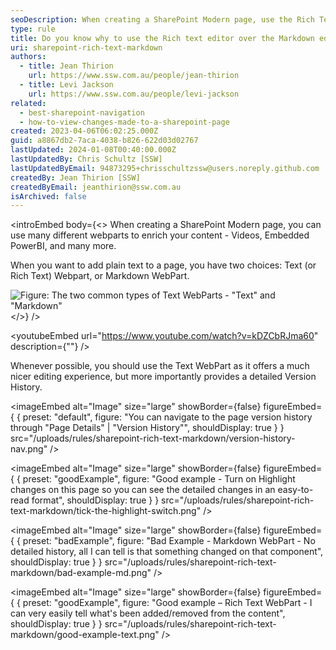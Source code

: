 ```yaml
---
seoDescription: When creating a SharePoint Modern page, use the Rich Text editor over Markdown to ensure a detailed version history and ease of editing.
type: rule
title: Do you know why to use the Rich text editor over the Markdown editor?
uri: sharepoint-rich-text-markdown
authors:
  - title: Jean Thirion
    url: https://www.ssw.com.au/people/jean-thirion
  - title: Levi Jackson
    url: https://www.ssw.com.au/people/levi-jackson
related:
  - best-sharepoint-navigation
  - how-to-view-changes-made-to-a-sharepoint-page
created: 2023-04-06T06:02:25.000Z
guid: a8867db2-7aca-4038-b826-622d03d02767
lastUpdated: 2024-01-08T00:40:00.000Z
lastUpdatedBy: Chris Schultz [SSW]
lastUpdatedByEmail: 94873295+chrisschultzssw@users.noreply.github.com
createdBy: Jean Thirion [SSW]
createdByEmail: jeanthirion@ssw.com.au
isArchived: false
---
```


<introEmbed
  body={<>
When creating a SharePoint Modern page, you can use many different webparts to enrich your content - Videos, Embedded PowerBI, and many more.

When you want to add plain text to a page, you have two choices: Text (or Rich Text) Webpart, or Markdown WebPart.

![Figure: The two common types of Text WebParts - "Text" and "Markdown"](/uploads/rules/sharepoint-rich-text-markdown/md-vs-text-select.png)
  </>}
/>

<youtubeEmbed url="https://www.youtube.com/watch?v=kDZCbRJma60" description={""} />


Whenever possible, you should use the Text WebPart as it offers a much nicer editing experience, but more importantly provides a detailed Version History.


<imageEmbed
  alt="Image"
  size="large"
  showBorder={false}
  figureEmbed={ {
    preset: "default",
    figure: "You can navigate to the page version history through \"Page Details\" | \"Version History\"",
    shouldDisplay: true
  } }
  src="/uploads/rules/sharepoint-rich-text-markdown/version-history-nav.png"
/>


<imageEmbed
  alt="Image"
  size="large"
  showBorder={false}
  figureEmbed={ {
    preset: "goodExample",
    figure: "Good example - Turn on Highlight changes on this page so you can see the detailed changes in an easy-to-read format",
    shouldDisplay: true
  } }
  src="/uploads/rules/sharepoint-rich-text-markdown/tick-the-highlight-switch.png"
/>


<imageEmbed
  alt="Image"
  size="large"
  showBorder={false}
  figureEmbed={ {
    preset: "badExample",
    figure: "Bad Example - Markdown WebPart - No detailed history, all I can tell is that something changed on that component",
    shouldDisplay: true
  } }
  src="/uploads/rules/sharepoint-rich-text-markdown/bad-example-md.png"
/>


<imageEmbed
  alt="Image"
  size="large"
  showBorder={false}
  figureEmbed={ {
    preset: "goodExample",
    figure: "Good example – Rich Text WebPart - I can very easily tell what's been added/removed from the content",
    shouldDisplay: true
  } }
  src="/uploads/rules/sharepoint-rich-text-markdown/good-example-text.png"
/>
